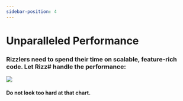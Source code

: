 ```yaml
---
sidebar-position: 4
---
```


# Unparalleled Performance

### Rizzlers need to spend their time on scalable, feature-rich code. Let Rizz# handle the performance:

<img src="/Rizz-Sharp/docs/img/performance.png" />

#### Do not look too hard at that chart.
